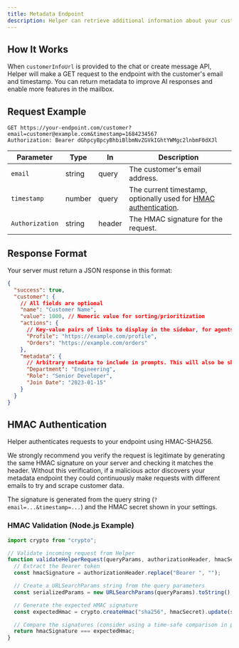 ```yaml
---
title: Metadata Endpoint
description: Helper can retrieve additional information about your customers through a metadata endpoint passed in the client SDK.
---
```


## How It Works

When `customerInfoUrl` is provided to the chat or create message API, Helper will make a GET request to the endpoint with the customer's email and timestamp. You can return metadata to improve AI responses and enable more features in the mailbox.

## Request Example

```
GET https://your-endpoint.com/customer?email=customer@example.com&timestamp=1684234567
Authorization: Bearer dGhpcyBpcyBhbiBlbmNvZGVkIGhtYWMgc2lnbmF0dXJl
```

| Parameter       | Type   | In     | Description                                                                                      |
| --------------- | ------ | ------ | ------------------------------------------------------------------------------------------------ |
| `email`         | string | query  | The customer's email address.                                                                    |
| `timestamp`     | number | query  | The current timestamp, optionally used for [HMAC authentication](#optional-hmac-authentication). |
| `Authorization` | string | header | The HMAC signature for the request.                                                              |

## Response Format

Your server must return a JSON response in this format:

```json
{
  "success": true,
  "customer": {
    // All fields are optional
    "name": "Customer Name",
    "value": 1000, // Numeric value for sorting/prioritization
    "actions": {
      // Key-value pairs of links to display in the sidebar, for agents to quickly access other backend apps.
      "Profile": "https://example.com/profile",
      "Orders": "https://example.com/orders"
    },
    "metadata": {
      // Arbitrary metadata to include in prompts. This will also be shown in the conversation sidebar.
      "Department": "Engineering",
      "Role": "Senior Developer",
      "Join Date": "2023-01-15"
    }
  }
}
```

## HMAC Authentication

Helper authenticates requests to your endpoint using HMAC-SHA256.

We strongly recommend you verify the request is legitimate by generating the same HMAC signature on your server and checking it matches the header. Without this verification, if a malicious actor discovers your metadata endpoint they could continuously make requests with different emails to try and scrape customer data.

The signature is generated from the query string (`?email=...&timestamp=...`) and the HMAC secret shown in your settings.

### HMAC Validation (Node.js Example)

```javascript
import crypto from "crypto";

// Validate incoming request from Helper
function validateHelperRequest(queryParams, authorizationHeader, hmacSecret) {
  // Extract the Bearer token
  const hmacSignature = authorizationHeader.replace("Bearer ", "");

  // Create a URLSearchParams string from the query parameters
  const serializedParams = new URLSearchParams(queryParams).toString();

  // Generate the expected HMAC signature
  const expectedHmac = crypto.createHmac("sha256", hmacSecret).update(serializedParams).digest("base64");

  // Compare the signatures (consider using a time-safe comparison in production)
  return hmacSignature === expectedHmac;
}
```
